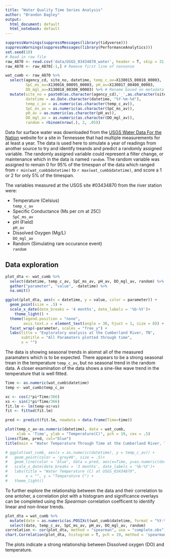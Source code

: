 ```yaml
---
title: "Water Quality Time Series Analysis"
author: "Brandon Bagley"
output:
  html_document: default
  html_notebook: default
---
```

```r
suppressWarnings(suppressMessages(library(tidyverse)))
suppressWarnings(suppressMessages(library(PerformanceAnalytics)))
set.seed(10)
# Read in raw file
raw_4870 <- read.csv('data/USGS_03434870_water', header = T, skip = 31, sep = '\t')
raw_4870 <- raw_4870[-1,] # Remove first line of nonsense
```

```r
wat_cumb <- raw_4870 %>% 
  select(agency_cd, site_no, datetime, temp_c_av=X130015_00010_00003, 
         SpC_ms_av=X130016_00095_00003, pH_av=X130017_00400_00003, 
         DO_mgl_av=X130018_00300_00003) %>% # Rename based on metadata
  mutate(site_no = paste0(as.character(agency_cd),'_',as.character(site_no)),
         datetime = as.Date.character(datetime, "%Y-%m-%d"),
         temp_c_av = as.numeric(as.character(temp_c_av)),
         SpC_ms_av = as.numeric(as.character(SpC_ms_av)),
         pH_av = as.numeric(as.character(pH_av)), 
         DO_mgl_av = as.numeric(as.character(DO_mgl_av)),
         random = rbinom(nrow(.), 2, .05))
```

Data for surface water was downloaded from the [USGS Water Data For the Nation](https://waterdata.usgs.gov/nwis) website for a site in Tennessee that had multiple measurements for at least a year.  The data is used here to simulate a year of readings from another source to try and identify treands and predict a randomly assigned variable.  The randomly assigned variable could represent a filter change, or maintenance which in the data is named `random`.  The random variable was assigned to remain 0 for 95% of the timespan of the data which ranged from `r min(wat_cumb$datetime)` to `r max(wat_cumb$datetime)`, and score a 1 or 2 for only 5% of the timespan.  

The variables measured at the USGS site #03434870 from the river station were:

+ Temperature (Celsius)   
`temp_c_av`
+ Specific Conductance (Ms per cm at 25C)  
`SpC_ms_av`
+ pH (Field)  
`pH_av`
+ Dissolved Oxygen (Mg/L)  
`DO_mgl_av`
+ Random (Simulating rare occurance event)  
`random`

## Data exploration
```r
plot_dta <- wat_cumb %>% 
  select(datetime, temp_c_av, SpC_ms_av, pH_av, DO_mgl_av, random) %>% 
  gather("parameter", "value", -datetime) %>% 
  na.omit()

ggplot(plot_dta, aes(x = datetime, y = value, color = parameter)) +
  geom_point(size = .5) +
  scale_x_date(date_breaks = '4 months', date_labels = '%b-%Y')+
    theme_light() +
  theme(legend.position = "none",
        axis.text.x = element_text(angle = 30, hjust = 1, size = 8)) +
  facet_wrap(~parameter, scales = "free_y") +
  labs(title = "Exploratory analysis at the Cumberland River, TN",
       subtitle = "All Paramaters plotted through time",
       x = "")

```

The data is showing seasonal trends in alomst all of the measured paramaters which is to be expected.  There appears to be a strong seasonal trean in the temperature `temp_c_av`, but no seasonal trend in the random data.  A closer examination of the data shows a sine-like wave trend in the temperature that is well fitted.


```r
Time <- as.numeric(wat_cumb$datetime)
temp <- wat_cumb$temp_c_av

xc <- cos(2*pi*Time/366)
xs <- sin(2*pi*Time/366)
fit.lm <- lm(temp~xc+xs)
fit <- fitted(fit.lm)

pred <- predict(fit.lm, newdata = data.frame(Time=time))

plot(temp_c_av~as.numeric(datetime), data = wat_cumb,
     xlab = 'Time', ylab = "Temperature(C)", pch = 19, cex = .5)
lines(Time, pred, col="blue")
title(main = "Water Temperature Through Time at the Cumberland River, TN\nSinesoidal Predicted wave overlain")
```
```r
# ggplot(wat_cumb, aes(x = as.numeric(datetime), y = temp_c_av)) +
#   geom_point(color = 'grey40', size = .5)+
#   geom_line(color = 'blue', data = pred, aes(x=Time, y=as.numeric(datetime)))+
#   scale_x_date(date_breaks = '3 months', date_labels = '%b-%Y')+
#   labs(title = "Water Temperature (C) at USGS_03434870",
#        x = "", y = "Temperature C") +
#   theme_light()
```


To further explore the relationship between the data and their correlation to one antoher, a correlation plot with a histogram and significance overlays can be completed using the _Spearman_ correlation coefficent to identify linear and non-linear trends.

```r
plot_dta = wat_cumb %>% 
  mutate(date = as.numeric(as.POSIXct(wat_cumb$datetime, format = "%Y-%m-%d"))) %>% 
  select(date, temp_c_av, SpC_ms_av, pH_av, DO_mgl_av, random)
correlation <- cor(plot_dta, method = "spearman", use = "complete.obs")
chart.Correlation(plot_dta, histogram = T, pch = 19, method = 'spearman')
```


The plots indicate a strong relationship between Dissolved oxygen (DO) and temperature.
